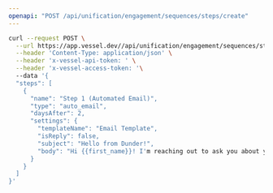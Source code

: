 ```yaml
---
openapi: "POST /api/unification/engagement/sequences/steps/create"
---
```


<RequestExample>

```bash Request
curl --request POST \
  --url https://app.vessel.dev//api/unification/engagement/sequences/steps/create \
  --header 'Content-Type: application/json' \
  --header 'x-vessel-api-token: ' \
  --header 'x-vessel-access-token: '\ 
  --data '{
  "steps": [
    {
      "name": "Step 1 (Automated Email)",
      "type": "auto_email",
      "daysAfter": 2,
      "settings": {
        "templateName": "Email Template",
        "isReply": false,
        "subject": "Hello from Dunder!",
        "body": "Hi {{first_name}}! I'm reaching out to ask you about your paper needs."
      }
    }
  ]
}'
```

</RequestExample>


      